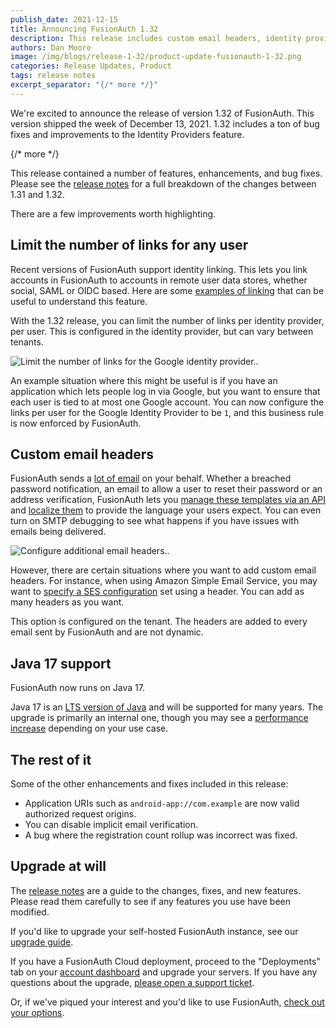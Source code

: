 ```yaml
---
publish_date: 2021-12-15 
title: Announcing FusionAuth 1.32
description: This release includes custom email headers, identity provider link limits, and more.
authors: Dan Moore
image: /img/blogs/release-1-32/product-update-fusionauth-1-32.png
categories: Release Updates, Product
tags: release notes
excerpt_separator: "{/* more */}"
---
```


We're excited to announce the release of version 1.32 of FusionAuth. This version shipped the week of December 13, 2021. 1.32 includes a ton of bug fixes and improvements to the Identity Providers feature.

{/* more */}

This release contained a number of features, enhancements, and bug fixes. Please see the [release notes](/docs/release-notes/archive#version-1-32-1) for a full breakdown of the changes between 1.31 and 1.32. 

There are a few improvements worth highlighting.

## Limit the number of links for any user

Recent versions of FusionAuth support identity linking. This lets you link accounts in FusionAuth to accounts in remote user data stores, whether social, SAML or OIDC based. Here are some [examples of linking](/docs/lifecycle/authenticate-users/identity-providers/#linking-strategy-examples) that can be useful to understand this feature.

With the 1.32 release, you can limit the number of links per identity provider, per user. This is configured in the identity provider, but can vary between tenants.

![Limit the number of links for the Google identity provider..](/img/blogs/release-1-32/limit-links.png)

An example situation where this might be useful is if you have an application which lets people log in via Google, but you want to ensure that each user is tied to at most one Google account. You can now configure the links per user for the Google Identity Provider to be `1`, and this business rule is now enforced by FusionAuth. 

## Custom email headers

FusionAuth sends a [lot of email](/docs/customize/email-and-messages/templates-replacement-variables) on your behalf. Whether a breached password notification, an email to allow a user to reset their password or an address verification, FusionAuth lets you [manage these templates via an API](/docs/apis/emails) and [localize them](/docs/customize/email-and-messages/email-templates#localization) to provide the language your users expect. You can even turn on SMTP debugging to see what happens if you have issues with emails being delivered.

![Configure additional email headers..](/img/blogs/release-1-32/additional-email-headers.png)

However, there are certain situations where you want to add custom email headers. For instance, when using Amazon Simple Email Service, you may want to [specify a SES configuration](https://docs.aws.amazon.com/ses/latest/DeveloperGuide/using-configuration-sets.html) set using a header. You can add as many headers as you want.

This option is configured on the tenant. The headers are added to every email sent by FusionAuth and are not dynamic.

## Java 17 support

FusionAuth now runs on Java 17. 

Java 17 is an [LTS version of Java](https://www.oracle.com/java/technologies/java-se-support-roadmap.html) and will be supported for many years. The upgrade is primarily an internal one, though you may see a [performance increase](https://www.optaplanner.org/blog/2021/09/15/HowMuchFasterIsJava17.html) depending on your use case.

## The rest of it

Some of the other enhancements and fixes included in this release:

* Application URIs such as `android-app://com.example` are now valid authorized request origins.
* You can disable implicit email verification.
* A bug where the registration count rollup was incorrect was fixed.

## Upgrade at will

The [release notes](/docs/release-notes/archive#version-1-32-1) are a guide to the changes, fixes, and new features. Please read them carefully to see if any features you use have been modified.

If you'd like to upgrade your self-hosted FusionAuth instance, see our [upgrade guide](/docs/operate/deploy/upgrade). 

If you have a FusionAuth Cloud deployment, proceed to the "Deployments" tab on your <a href="https://account.fusionauth.io/account/deployment/" target="_blank">account dashboard</a> and upgrade your servers. If you have any questions about the upgrade, <a href="https://account.fusionauth.io/account/support/" target="_blank">please open a support ticket</a>.

Or, if we've piqued your interest and you'd like to use FusionAuth, [check out your options](/pricing).
